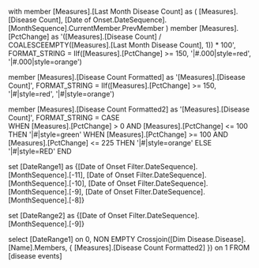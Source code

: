with member [Measures].[Last Month Disease Count]
as
(
    [Measures].[Disease Count],
    [Date of Onset.DateSequence].[MonthSequence].CurrentMember.PrevMember
)
member [Measures].[PctChange] as 
'([Measures].[Disease Count] / COALESCEEMPTY([Measures].[Last Month Disease Count], 1)) * 100', FORMAT_STRING = IIf([Measures].[PctChange] >= 150, '|#.000|style=red', '|#.000|style=orange')

member [Measures].[Disease Count Formatted] as
'[Measures].[Disease Count]', FORMAT_STRING = IIf([Measures].[PctChange] >= 150, '|#|style=red', '|#|style=orange')

member [Measures].[Disease Count Formatted2] as
'[Measures].[Disease Count]', FORMAT_STRING = 
    CASE  
        WHEN [Measures].[PctChange] > 0 AND [Measures].[PctChange] <= 100 THEN '|#|style=green'
        WHEN [Measures].[PctChange] >= 100 AND [Measures].[PctChange] <= 225 THEN '|#|style=orange'
        ELSE '|#|style=RED'
    END

set [DateRange1] as 
{[Date of Onset Filter.DateSequence].[MonthSequence].[-11], [Date of Onset Filter.DateSequence].[MonthSequence].[-10], [Date of Onset Filter.DateSequence].[MonthSequence].[-9], [Date of Onset Filter.DateSequence].[MonthSequence].[-8]}

set [DateRange2] as 
{[Date of Onset Filter.DateSequence].[MonthSequence].[-9]}

select
 [DateRange1] on 0,
NON EMPTY Crossjoin([Dim Disease.Disease].[Name].Members,
{
[Measures].[Disease Count Formatted2]
}) on 1
FROM [disease events]
